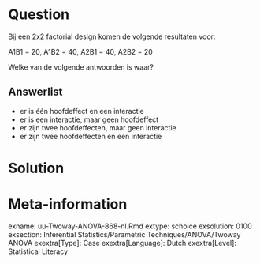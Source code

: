 Question
========
  
Bij een 2x2 factorial design komen de volgende resultaten voor:

A1B1 = 20, A1B2 = 40,  A2B1 = 40, A2B2 = 20

Welke van de volgende antwoorden is waar?


  
Answerlist
----------
* er is één hoofdeffect en een interactie
* er is een interactie, maar geen hoofdeffect
* er zijn twee hoofdeffecten, maar geen interactie
* er zijn twee hoofdeffecten en een interactie


Solution
========



Meta-information
================
exname: uu-Twoway-ANOVA-868-nl.Rmd
extype: schoice
exsolution: 0100
exsection: Inferential Statistics/Parametric Techniques/ANOVA/Twoway ANOVA
exextra[Type]: Case
exextra[Language]: Dutch
exextra[Level]: Statistical Literacy
